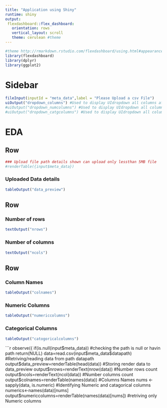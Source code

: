 ---
title: "Application using Shiny"
runtime: shiny
output: 
 flexdashboard::flex_dashboard:
   orientation: rows
   vertical_layout: scroll
   theme: cerulean #theme
---

```{r}
#theme http://rmarkdown.rstudio.com/flexdashboard/using.html#appearance
library(flexdashboard)
library(dplyr)
library(ggplot2)
```

Sidebar {.sidebar}
==============================

```{r}
fileInput(inputId = "meta_data",label = "Please Upload a csv File")
uiOutput("dropdown_columns") #Used to display UIdropdown all columns after uploading
#uiOutput("dropdown_numcolumns") #Used to display UIdropdown all columns after uploading
#uiOutput("dropdown_catgcolumns") #Used to display UIdropdown all columns after uploading
```

EDA
==================================
Row
----------------------------------

```{r}
### Upload file path details shown can upload only lessthan 5MB file
#renderTable({input$meta_data})
```

### Uploaded Data details
```{r}
tableOutput("data_preview")
```

Row
----------------------------------

### Number of rows
```{r}
textOutput("nrows")
```

### Number of columns
```{r}
textOutput("ncols")
```

Row
----------------------------------

### Column Names
```{r}
tableOutput("colnames")
```

### Numeric Columns
```{r}
tableOutput("numericcolumns")
```

### Categorical Columns
```{r}
tableOutput("catogoricalcolumns")
```

```{r}
observe({
 if(is.null(input$meta_data))                #checking the path is null or havin path
return(NULL)
 data=read.csv(input$meta_data$datapath)     #Retriving/reading data from path datapath
 output$data_preview=renderTable(head(data)) #Storing render data to data_preview
 output$nrows=renderText(nrow(data))         #Number rows count
 output$ncols=renderText(ncol(data))         #Number columns count
 output$colnames=renderTable(names(data))    #Columns Names
 nums <- sapply(data, is.numeric)            #Identifying Numeric and catagorical columns
 numerics<-names(data)[nums]
 output$numericcolumns=renderTable(names(data)[nums])       #retriving only Numeric columns